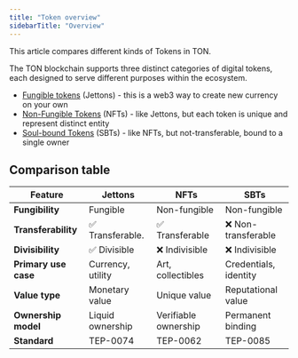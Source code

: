 ```yaml
---
title: "Token overview"
sidebarTitle: "Overview"
---
```


This article compares different kinds of Tokens in TON.

The TON blockchain supports three distinct categories of digital tokens, each designed to serve different purposes within the ecosystem.

- [Fungible tokens](/standard/tokens/jettons/overview) (Jettons) - this is a web3 way to create new currency on your own
- [Non-Fungible Tokens](/standard/tokens/nft/overview) (NFTs) - like Jettons, but each token is unique and represent distinct entity
- [Soul-bound Tokens](/standard/tokens/sbt/overview) (SBTs) - like NFTs, but not-transferable, bound to a single owner

## Comparison table

| Feature              | Jettons           | NFTs                 | SBTs                  |
| -------------------- | ----------------- | -------------------- | --------------------- |
| **Fungibility**      | Fungible          | Non-fungible         | Non-fungible          |
| **Transferability**  | ✅ Transferable.   | ✅ Transferable       | ❌ Non-transferable    |
| **Divisibility**     | ✅ Divisible       | ❌ Indivisible        | ❌ Indivisible         |
| **Primary use case** | Currency, utility | Art, collectibles    | Credentials, identity |
| **Value type**       | Monetary value    | Unique value         | Reputational value    |
| **Ownership model**  | Liquid ownership  | Verifiable ownership | Permanent binding     |
| **Standard**         | TEP-0074          | TEP-0062             | TEP-0085              |
